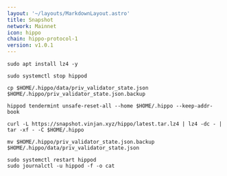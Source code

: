 ```yaml
---
layout: '~/layouts/MarkdownLayout.astro'
title: Snapshot
network: Mainnet
icon: hippo
chain: hippo-protocol-1
version: v1.0.1
---
```


```
sudo apt install lz4 -y
```
```
sudo systemctl stop hippod
```
```
cp $HOME/.hippo/data/priv_validator_state.json $HOME/.hippo/priv_validator_state.json.backup
```
```
hippod tendermint unsafe-reset-all --home $HOME/.hippo --keep-addr-book
```
```
curl -L https://snapshot.vinjan.xyz/hippo/latest.tar.lz4 | lz4 -dc - | tar -xf - -C $HOME/.hippo
```
```
mv $HOME/.hippo/priv_validator_state.json.backup $HOME/.hippo/data/priv_validator_state.json
```
```
sudo systemctl restart hippod
sudo journalctl -u hippod -f -o cat
```




